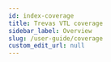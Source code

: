 ```yaml
---
id: index-coverage
title: Trevas VTL coverage
sidebar_label: Overview
slug: /user-guide/coverage
custom_edit_url: null
---
```



<div>
	<div className="row">
		<div className="col">
			<Card
				title="General purpose operators"
				page="coverage/general-operators"
			/>
		</div>
		<div className="col">
			<Card title="Join operators" page={useBaseUrl('/user-guide/coverage/join-operators')} />
		</div>
		<div className="col">
			<Card title="String operators" page={useBaseUrl('/user-guide/coverage/string-operators')} />
		</div>
	</div>
	<div className="row">
		<div className="col">
			<Card title="Numeric operators" page={useBaseUrl('/user-guide/coverage/numeric-operators')} />
		</div>
		<div className="col">
			<Card title="Comparison operators" page={useBaseUrl('/user-guide/coverage/comparison-operators')} />
		</div>
		<div className="col">
			<Card title="Boolean operators" page={useBaseUrl('/user-guide/coverage/boolean-operators')} />
		</div>
	</div>
	<div className="row">
		<div className="col">
			<Card title="Time operators" page={useBaseUrl('/user-guide/coverage/time-operators')} />
		</div>
		<div className="col">
			<Card title="Set operators" page={useBaseUrl('/user-guide/coverage/set-operators')} />
		</div>
		<div className="col">
			<Card
				title="Hierarchical aggregation"
				page={useBaseUrl('/user-guide/coverage/hierarchical-aggregation')}
			/>
		</div>
	</div>
	<div className="row">
		<div className="col">
			<Card title="Aggregate operators" page={useBaseUrl('/user-guide/coverage/aggregate-operators')} />
		</div>
		<div className="col">
			<Card title="Analytic operators" page={useBaseUrl('/user-guide/coverage/analytic-operators')} />
		</div>
		<div className="col">
			<Card
				title="Data validation operators"
				page={useBaseUrl('/user-guide/coverage/data-validation-operators')}
			/>
		</div>
	</div>
	<div className="row">
		<div className="col">
			<Card
				title="Conditional operators"
				page={useBaseUrl('/user-guide/coverage/conditional-operators')}
			/>
		</div>
		<div className="col">
			<Card title="Clause operators" page={useBaseUrl('/user-guide/coverage/clause-operators')} />
		</div>
	</div>
</div>

